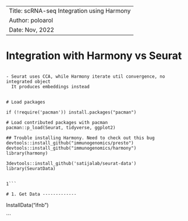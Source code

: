 
----------------------
Title: scRNA-seq Integration using Harmony
Author: poloarol
Date: Nov, 2022
----------------------

# Integration with Harmony vs Seurat

```

- Seurat uses CCA, while Harmony iterate util convergence, no integrated object
  It produces embeddings instead


```

```
# Load packages

if (!require('pacman')) install.packages("pacman")
 
# Load contributed packages with pacman
pacman::p_load(Seurat, tidyverse, ggplot2)

## Trouble installing Harmony. Need to check out this bug
devtools::install_github("immunogenomics/presto")
devtools::install_github("immunogenomics/harmony")
library(harmony)

3devtools::install_github('satijalab/seurat-data')
library(SeuratData)


1```

# 1. Get Data -------------

```

InstallData("ifnb")


```















